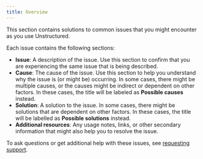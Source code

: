 ```yaml
---
title: Overview
---
```


This section contains solutions to common issues that you might encounter as you use Unstructured.

Each issue contains the following sections:

- **Issue**: A description of the issue. Use this section to confirm that you are experiencing the same issue that is being described.
- **Cause**: The cause of the issue. Use this section to help you understand why the issue is (or might be) occurring. In some cases, 
  there might be multiple causes, or the causes might be indirect or dependent on other factors. In these cases, the title will be 
  labeled as **Possible causes** instead.
- **Solution**: A solution to the issue. In some cases, there might be solutions that are dependent on other factors. In these cases, 
  the title will be labelled as **Possible solutions** instead. 
- **Additional resources**: Any usage notes, links, or other secondary information that might also help you to resolve the issue.

To ask questions or get additional help with these issues, see [requesting support](/support/request).